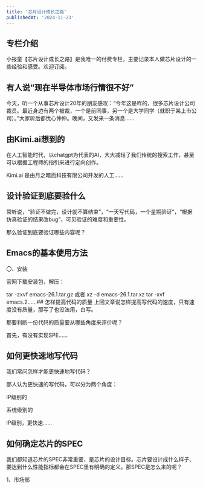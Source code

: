 ```yaml
---
title: '芯片设计成长之路'
publishedAt: '2024-11-23'
---
```


## 专栏介绍

小报童【芯片设计成长之路】是我唯一的付费专栏，主要记录本人做芯片设计的一些经验和感受。欢迎订阅。

## 有人说“现在半导体市场行情很不好”
今天，听一个从事芯片设计20年的朋友感叹：“今年这是咋的，很多芯片设计公司裁员。最近身边有两个被裁，一个是前同事，另一个是大学同学（就职于某上市公司）。”大家听后都忧心仲仲。晚间，又发来一条消息......

## 由Kimi.ai想到的
在人工智能时代，以chatgpt为代表的AI，大大减轻了我们传统的搜索工作，甚至可以根据工程师的指引来进行定向创作。

Kimi.ai 是由月之暗面科技有限公司开发的人工......

## 设计验证到底要验什么
常听说，“验证不做完，设计就不算结束”，“一天写代码，一个星期验证”，“根据仿真验证的结果改bug”，可见验证的难度和重要性。

那么验证到底要验证哪些内容呢？

## Emacs的基本使用方法
〇、安装

官网下载安装包，解压：

tar -zxvf emacs-26.1.tar.gz
或者
xz -d emacs-26.1.tar.xz
tar -xvf emacs.2......## 怎样提高代码的质量
上回文章说怎样提高写代码的速度，只有速度没有质量，那写了也没法用，白写。

那要判断一份代码的质量要从哪些角度来评价呢？

首先，有没有实现SPE......

## 如何更快速地写代码
我们常问怎样才能更快速地写代码？

鄙人认为更快速的写代码，可以分为两个角度：

IP级别的

系统级别的

IP级别，更快速......

## 如何确定芯片的SPEC
我们都知道芯片的SPEC非常重要，是芯片的设计目标。芯片要设计成什么样子、要达到什么性能指标都会在SPEC里有明确的定义。那SPEC是怎么来的呢？

1、市场部


